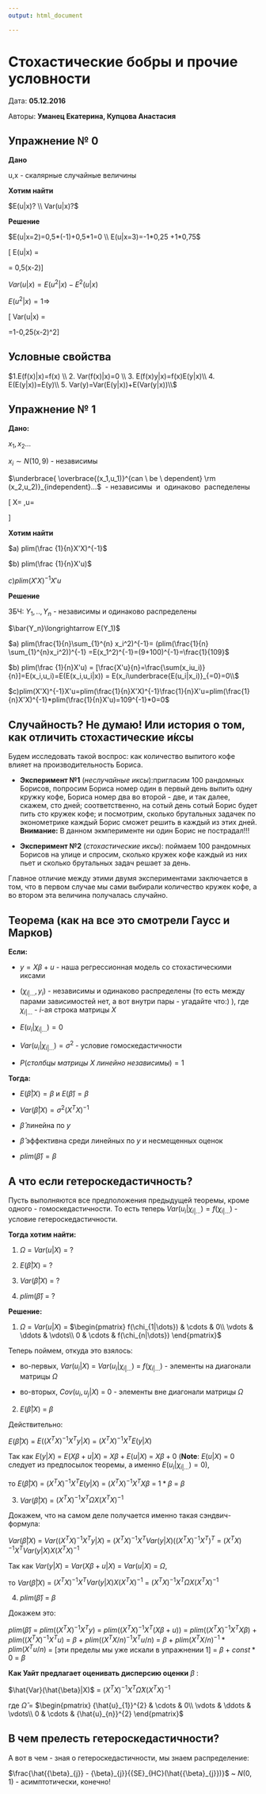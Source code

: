 ```yaml
---
output: html_document

---
```

# Стохастические бобры и прочие условности{#12_everything_about_beavers}

Дата: **05.12.2016** 

Авторы: **Уманец Екатерина, Купцова Анастасия**

## Упражнение № 0 
**Дано**

\begin{tabular}{c|rrrr|}
u/x & 2 & 3  \\
\hline
-1 & 0.1 & 0.2\\
\hline
1 & 0.1 & 0.6\\
\hline
\end{tabular}

u,x - скалярные случайные величины

**Хотим найти**

$E(u|x)? \\ Var(u|x)?$

**Решение**

$E(u|x=2)=0,5*(-1)+0,5*1=0 \\ 
E(u|x=3)=-1*0,25 +1*0,75$

\[
E(u|x) =
\begin{cases}
0, & \text{если $x=2$;} \\
0,5, & \text{если $x=3$.}
\end{cases}
 = 0,5(x-2)\]
 

$Var(u|x)=E(u^2|x)-E^2(u|x)$

$E(u^2|x)=1\Rightarrow$

\[
Var(u|x) =
\begin{cases}
1/3, & \text{$x=2$;} \\
3/4, & \text{$x=3$.}
\end{cases}
=1-0,25(x-2)^2\]

## Условные свойства

$1.E(f(x)|x)=f(x) \\
2. Var(f(x)|x)=0 \\
3. E(f(x)y|x)=f(x)E(y|x)\\
4. E(E(y|x))=E(y)\\
5. Var(y)=Var(E(y|x))+E(Var(y|x))\\$

## Упражнение № 1

**Дано:**

$x_1,x_2...$

$x_i\sim N(10,9)$ - независимы


$\underbrace{
\overbrace{(x_1,u_1)}^{can \ be \ dependent}
\rm (x_2,u_2)}_{independent}...$ \ - независимы \ и \ одинаково \ распеделены


\[ X=\begin{pmatrix} x_1 \\ : \\ x_n\end{pmatrix} ,u=\begin{pmatrix} u_1 \\ : \\ u_n\end{pmatrix}\]

**Хотим найти**

$a) plim(\frac {1}{n}X'X)^{-1}$

$b) plim(\frac {1}{n}X'u)$

$c) plim(X'X)^{-1}X'u$

**Решение**

ЗБЧ:
$Y_1,..,Y_n$ - независимы и одинаково распределены

$\bar{Y_n}\longrightarrow E(Y_1)$


$a) plim(\frac{1}{n}\sum_{1}^{n} x_i^2)^{-1}= (plim(\frac{1}{n} \sum_{1}^{n}x_i^2))^{-1} =E(x_1^2)^{-1}=(9+100)^{-1}=\frac{1}{109}$

$b) plim(\frac {1}{n}X'u) = [\frac{X'u}{n}=\frac{\sum(x_iu_i)}{n}]=E(x_i,u_i)=E(E(x_i,u_i|x)) = E(x_i\underbrace{E(u_i|x_i)}_{=0}=0\\$

$c)plim(X'X)^{-1}X'u=plim(\frac{1}{n}X'X)^{-1}\frac{1}{n}X'u=plim(\frac{1}{n}X'X)^{-1}*plim(\frac{1}{n}X'u)=109^{-1}*0=0$

## Случайность? Не думаю! Или история о том, как отличить стохастические и́ксы

Будем исследовать такой воспрос: как количество выпитого кофе влияет на производительность Бориса.

* **Эксперимент №1** (*неслучайные иксы*):пригласим 100 рандомных Борисов, попросим Бориса номер один в первый день выпить одну кружку кофе, Бориса номер два во второй - две, и так далее, скажем, сто дней; соответственно, на сотый день сотый Борис будет пить сто кружек кофе; и посмотрим, сколько брутальных задачек по эконометрике каждый Борис сможет решить в каждый из этих дней.  **Внимание:** В данном экмперименте ни один Борис не пострадал!!!



* **Эксперимент №2** (*стохастические иксы*): поймаем 100 рандомных Борисов на улице и спросим, сколько кружек кофе каждый из них пьет и сколько брутальных задач решает за день. 

Главное отличие между этими двумя экспериментами заключается в том, что в первом случае мы сами выбирали количество кружек кофе, а во втором эта величина получалась случайно.

## Теорема (как на все это смотрели Гаусс и Марков)

**Если:**

* $y = X\beta + u$ - наша регрессионная модель со стохастическими иксами

* $(\chi_{i|\dots}, {y}_{i})$ - независимы и одинаково распределены (то есть между парами зависимостей нет, а вот внутри пары - угадайте что:) ), где $\chi_{i|\dots}$ - $i$-ая строка матрицы $X$

* $E({u}_{i}|\chi_{i|\dots}) = 0$

* $Var({u}_{i}|\chi_{i|\dots}) = \sigma^2$ - условие гомоскедастичности

* $P(столбцы\ матрицы\ X\ линейно\ независимы) = 1$

**Тогда:**
 
* $E(\hat{\beta}|X) = \beta$ и $E(\hat{\beta}) = \beta$

* $Var(\hat{\beta}|X) = {\sigma^2}(X^{T}X)^{-1}$

* $\hat{\beta}$ линейна по $y$

* $\hat{\beta}$ эффективна среди линейных по $y$ и несмещенных оценок

* $plim(\hat{\beta}) = \beta$

## А что если гетероскедастичность?

Пусть выполняются все предположения предыдущей теоремы, кроме одного - гомоскедастичности. То есть теперь $Var({u}_{i}|\chi_{i|\dots}) = f(\chi_{i|\dots})$ - условие гетероскедастичности.

**Тогда хотим найти:**

1. $\Omega$ = $Var(u|X)$ = $?$

2. $E(\hat{\beta}|X)$ = $?$

3. $Var(\hat{\beta}|X)$ = $?$

4. $plim(\hat{\beta})$ = $?$

**Решение:**

1. $\Omega$ = $Var(u|X)$ = $\begin{pmatrix}
f(\chi_{1|\dots}) & \cdots & 0\\
\vdots & 	\ddots & 	\vdots\\
0 & \cdots & f(\chi_{n|\dots})
\end{pmatrix}$

Теперь поймем, откуда это взялось:

* во-первых, $Var({u}_{i}|X)$ = $Var({u}_{i}|\chi_{i|\dots})$ =  $f(\chi_{i|\dots})$ - элементы на диагонали матрицы $\Omega$

* во-вторых, $Cov({u}_{i}, {u}_{j}|X)$ = $0$ - элементы вне диагонали матрицы $\Omega$

2. $E(\hat{\beta}|X)$ = $\beta$

Действительно:

$E(\hat{\beta}|X)$  = $E({(X^{T}X)^{-1}}X^{T}y|X)$ = ${(X^{T}X)^{-1}}X^{T}E(y|X)$

Так как $E(y|X)$ = $E(X\beta + u|X)$ = $X\beta + E(u|X)$ = $X\beta + 0$ (**Note**: $E(u|X)$ = $0$ следует из предпосылок теоремы, а именно $E({u}_{i}|\chi_{i|\dots}) = 0$),

то $E(\hat{\beta}|X)$  = ${(X^{T}X)^{-1}}X^{T}E(y|X)$ = ${(X^{T}X)^{-1}}X^{T}X\beta$ = $1*\beta$ = $\beta$

3. $Var(\hat{\beta}|X)$ = ${(X^{T}X)^{-1}}X^{T}{\Omega}{X}{(X^{T}X)^{-1}}$

Докажем, что на самом деле получается именно такая сэндвич-формула:

$Var(\hat{\beta}|X)$ = $Var({(X^{T}X)^{-1}}X^{T}y|X)$ = ${(X^{T}X)^{-1}}X^{T}Var(y|X)({(X^{T}X)^{-1}}X^{T})^{T}$ = ${(X^{T}X)^{-1}}X^{T}Var(y|X){X}{(X^{T}X)^{-1}}$ 

Так как $Var(y|X)$ = $Var(X\beta + u|X)$ = $Var(u|X)$ = $\Omega$,

то $Var(\hat{\beta}|X)$  = ${(X^{T}X)^{-1}}X^{T}Var(y|X){X}{(X^{T}X)^{-1}}$ = ${(X^{T}X)^{-1}}X^{T}{\Omega}{X}{(X^{T}X)^{-1}}$

4. $plim(\hat{\beta})$ = $\beta$ 

Докажем это:

$plim(\hat{\beta})$ = $plim({(X^{T}X)^{-1}}X^{T}y)$  = $plim({(X^{T}X)^{-1}}X^{T}(X\beta + u))$ = $plim({(X^{T}X)^{-1}}X^{T}X\beta)$  + $plim({(X^{T}X)^{-1}}X^{T}u)$ = $\beta$ + $plim({(X^{T}X/n)^{-1}}X^{T}u/n)$ = $\beta$ + $plim{(X^{T}X/n)^{-1}}*plim(X^{T}u/n)$ = [эти пределы мы уже искали в упражнении 1] = $\beta$ + $const*0$ = $\beta$

**Как Уайт предлагает оценивать дисперсию оценки** $\beta$ :

$\hat{Var}(\hat{\beta}|X)$ = ${(X^{T}X)^{-1}}X^{T}{\hat{\Omega}}{X}{(X^{T}X)^{-1}}$

где ${\hat{\Omega}}$ = $\begin{pmatrix}
{\hat{u}_{1}}^{2} & \cdots & 0\\
\vdots & 	\ddots & 	\vdots\\
0 & \cdots & {\hat{u}_{n}}^{2}
\end{pmatrix}$

## В чем прелесть гетероскедастичности?

А вот в чем - зная о гетероскедастичности, мы знаем распределение:

$\frac{\hat{{\beta}_{j}} - {\beta}_{j}}{{SE}_{HC}(\hat{{\beta}_{j}})}$ ~ $N(0,1)$ - асимптотически, конечно!